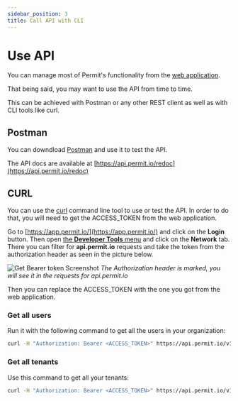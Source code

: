 ```yaml
---
sidebar_position: 3
title: Call API with CLI
---
```


# Use API

You can manage most of Permit's functionality from the [web application](https://app.permit.io/).

That being said, you may want to use the API from time to time.

This can be achieved with Postman or any other REST client as well as with CLI tools like curl.

## Postman

You can downdload [Postman](https://www.getpostman.com/downloads/mac) and use it to test the API.

The API docs are available at [https://api.permit.io/redoc](https://api.permit.io/redoc)


## CURL

You can use the [curl](https://curl.haxx.se/) command line tool to use or test the API.
In order to do that, you will need to get the ACCESS_TOKEN from the web application.

Go to [https://app.permit.io/](https://app.permit.io/) and click on the **Login** button.
Then open [the **Developer Tools** menu](https://developer.chrome.com/docs/devtools/open/) and click on the **Network** tab.
There you can filter for **api.permit.io** requests and take the token from the authorization header as seen in the picture below.

![Get Bearer token Screenshot](/img/screenshots/get_bearer_token.png)
_The Authorization header is marked, you will see it in the requests for api.permit.io_

Then you can replace the ACCESS_TOKEN with the one you got from the web application.

### Get all users
Run it with the following command to get all the users in your organization:

```bash
curl -H "Authorization: Bearer <ACCESS_TOKEN>" https://api.permit.io/v1/users
```

### Get all tenants
Use this command to get all your tenants:

```bash
curl -H "Authorization: Bearer <ACCESS_TOKEN>" https://api.permit.io/v1/tenants
```
